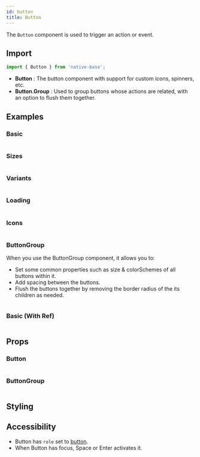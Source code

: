 ```yaml
---
id: button
title: Button
---
```



The `Button` component is used to trigger an action or event.

## Import

```jsx
import { Button } from 'native-base';
```

- **Button** : The button component with support for custom icons, spinners, etc.
- **Button.Group** : Used to group buttons whose actions are related, with an option to flush them together.

## Examples

### Basic

```ComponentSnackPlayer path=components,primitives,Button,basic.tsx

```

### Sizes

```ComponentSnackPlayer path=components,primitives,Button,sizes.tsx

```

### Variants

```ComponentSnackPlayer path=components,primitives,Button,variants.tsx

```

### Loading

```ComponentSnackPlayer path=components,primitives,Button,loading.tsx

```

### Icons

```ComponentSnackPlayer path=components,primitives,Button,icons.tsx

```

### ButtonGroup

When you use the ButtonGroup component, it allows you to:

- Set some common properties such as size & colorSchemes of all buttons within it.
- Add spacing between the buttons.
- Flush the buttons together by removing the border radius of the its children as needed.

```ComponentSnackPlayer path=components,primitives,ButtonGroup,basic.tsx

```

### Basic (With Ref)

```ComponentSnackPlayer path=components,primitives,Button,WithRef.tsx

```

## Props

### Button

```ComponentPropTable path=primitives,Button,Button.tsx

```

### ButtonGroup

```ComponentPropTable path=primitives,Button,ButtonGroup.tsx

```

## Styling

<ComponentTheme name="button" />

## Accessibility

- Button has `role` set to [button](https://www.w3.org/TR/wai-aria-practices-1.2/#button).
- When Button has focus, Space or Enter activates it.
